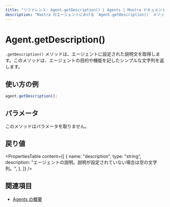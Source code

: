 ```yaml
---
title: "リファレンス: Agent.getDescription() | Agents | Mastra ドキュメント"
description: "Mastra のエージェントにおける `Agent.getDescription()` メソッドのドキュメント。エージェントの説明を取得します。"
---
```


# Agent.getDescription()

`.getDescription()` メソッドは、エージェントに設定された説明文を取得します。このメソッドは、エージェントの目的や機能を記したシンプルな文字列を返します。

## 使い方の例

```typescript copy
agent.getDescription();
```


## パラメータ

このメソッドはパラメータを取りません。

## 戻り値

<PropertiesTable
  content={[
    {
      name: "description",
      type: "string",
      description:
        "エージェントの説明。説明が設定されていない場合は空の文字列。",
    },
  ]}
/>

## 関連項目

- [Agents の概要](/docs/agents/overview)